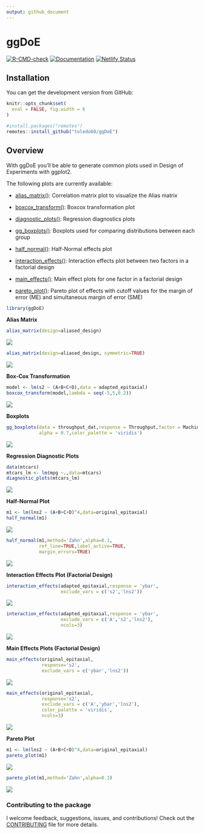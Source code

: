 ```yaml
---
output: github_document
---
```


# ggDoE

[![R-CMD-check](https://github.com/toledo60/ggDoE/workflows/R-CMD-check/badge.svg)](https://github.com/toledo60/ggDoE/actions)
[![Documentation](https://img.shields.io/badge/Documentation-ggDoE-blue)](https://ggdoe.netlify.app/)
[![Netlify Status](https://api.netlify.com/api/v1/badges/20d30180-f503-4b63-ba9c-c95bfca3826e/deploy-status)](https://app.netlify.com/sites/ggdoe/deploys)

## Installation

You can get the development version from GitHub:


```r
knitr::opts_chunk$set(
  eval = FALSE, fig.width = 6
)
```



```r
#install.packages("remotes") 
remotes::install_github("toledo60/ggDoE")
```

## Overview

With ggDoE you'll be able to generate common plots used in Design of Experiments with ggplot2.

The following plots are currently available:

- [alias_matrix()](https://ggdoe.netlify.app/reference/alias_matrix.html): Correlation matrix plot to visualize the Alias matrix

- [boxcox_transform()](https://ggdoe.netlify.app/reference/boxcox_transform.html): Boxcox transformation plot

- [diagnostic_plots()](https://ggdoe.netlify.app/reference/diagnostic_plots.html): Regression diagnostics plots

- [gg_boxplots()](https://ggdoe.netlify.app/reference/gg_boxplots.html): Boxplots used for comparing distributions between each group  

- [half_normal()](https://ggdoe.netlify.app/reference/half_normal.html): Half-Normal effects plot


- [interaction_effects()](https://ggdoe.netlify.app/reference/interaction_effects.html): Interaction effects plot between two factors in a factorial design


- [main_effects()](https://ggdoe.netlify.app/reference/main_effects.html): Main effect plots for one factor in a factorial design


- [pareto_plot()](https://ggdoe.netlify.app/reference/pareto_plot.html): Pareto plot of effects with cutoff values for the margin of error (ME) and simultaneous margin of error (SME)



```r
library(ggDoE)
```


**Alias Matrix**

```r
alias_matrix(design=aliased_design)
```
![](man/figures/unnamed-chunk-3-1.png)

```r
alias_matrix(design=aliased_design, symmetric=TRUE)
```

![](man/figures/unnamed-chunk-4-1.png)

**Box-Cox Transformation**

```r
model <- lm(s2 ~ (A+B+C+D),data = adapted_epitaxial)
boxcox_transform(model,lambda = seq(-5,5,0.2))
```

![](man/figures/unnamed-chunk-5-1.png)


**Boxplots**

```r
gg_boxplots(data = throughput_dat,response = Throughput,factor = Machine,
            alpha = 0.7,color_palette = 'viridis')
```

![](man/figures/boxplots.png)


**Regression Diagnostic Plots**

```r
data(mtcars)
mtcars_lm <- lm(mpg ~.,data=mtcars)
diagnostic_plots(mtcars_lm)
```


![](man/figures/unnamed-chunk-6-1.png)


**Half-Normal Plot**


```r
m1 <- lm(lns2 ~ (A+B+C+D)^4,data=original_epitaxial)
half_normal(m1)
```


![](man/figures/unnamed-chunk-7-1.png)



```r
half_normal(m1,method='Zahn',alpha=0.1,
            ref_line=TRUE,label_active=TRUE,
            margin_errors=TRUE)
```



![](man/figures/unnamed-chunk-8-1.png)



**Interaction Effects Plot (Factorial Design)**


```r
interaction_effects(adapted_epitaxial,response = 'ybar',
                    exclude_vars = c('s2','lns2'))
```


![](man/figures/unnamed-chunk-9-1.png)




```r
interaction_effects(adapted_epitaxial,response = 'ybar',
                    exclude_vars = c('A','s2','lns2'),
                    ncols=3)
```



![](man/figures/unnamed-chunk-10-1.png)




**Main Effects Plots (Factorial Design)**

```r
main_effects(original_epitaxial,
             response='s2',
             exclude_vars = c('ybar','lns2'))
```


![](man/figures/unnamed-chunk-11-1.png)



```r
main_effects(original_epitaxial,
             response='s2',
             exclude_vars = c('A','ybar','lns2'),
             color_palette = 'viridis',
             ncols=3)
```



![](man/figures/unnamed-chunk-12-1.png)



**Pareto Plot**

```r
m1 <- lm(lns2 ~ (A+B+C+D)^4,data=original_epitaxial)
pareto_plot(m1)
```


![](man/figures/unnamed-chunk-13-1.png)



```r
pareto_plot(m1,method='Zahn',alpha=0.1)
```


![](man/figures/unnamed-chunk-14-1.png)





### Contributing to the package
I welcome feedback, suggestions, issues, and contributions!
Check out the [CONTRIBUTING](https://github.com/toledo60/ggDoE/blob/main/.github/CONTRIBUTING.md) file for more details.
